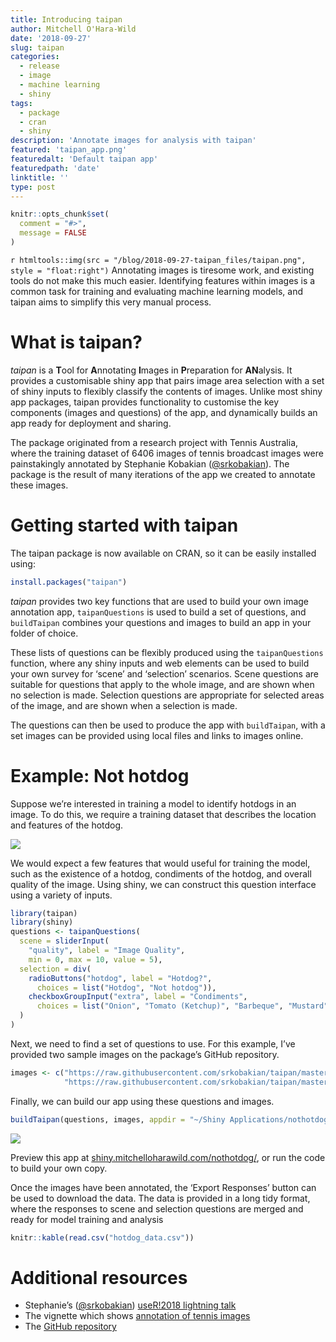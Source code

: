 ```yaml
---
title: Introducing taipan
author: Mitchell O'Hara-Wild
date: '2018-09-27'
slug: taipan
categories:
  - release
  - image
  - machine learning
  - shiny
tags:
  - package
  - cran
  - shiny
description: 'Annotate images for analysis with taipan'
featured: 'taipan_app.png'
featuredalt: 'Default taipan app'
featuredpath: 'date'
linktitle: ''
type: post
---
```


```r
knitr::opts_chunk$set(
  comment = "#>",
  message = FALSE
)
```

`r htmltools::img(src = "/blog/2018-09-27-taipan_files/taipan.png", style = "float:right")` Annotating images is tiresome work, and existing tools do not make this much easier. Identifying features within images is a common task for training and evaluating machine learning models, and taipan aims to simplify this very manual process.

# What is taipan?

*taipan* is a **T**ool for **A**nnotating **I**mages in **P**reparation for **AN**alysis. It provides a customisable shiny app that pairs image area selection with a set of shiny inputs to flexibly classify the contents of images. Unlike most shiny app packages, taipan provides functionality to customise the key components (images and questions) of the app, and dynamically builds an app ready for deployment and sharing.

The package originated from a research project with Tennis Australia, where the training dataset of 6406 images of tennis broadcast images were painstakingly annotated by Stephanie Kobakian ([\@srkobakian](https://twitter.com/srkobakian)). The package is the result of many iterations of the app we created to annotate these images.

# Getting started with taipan

The taipan package is now available on CRAN, so it can be easily installed using:

```r
install.packages("taipan")
```

*taipan* provides two key functions that are used to build your own image annotation app, `taipanQuestions` is used to build a set of questions, and `buildTaipan` combines your questions and images to build an app in your folder of choice.

These lists of questions can be flexibly produced using the `taipanQuestions` function, where any shiny inputs and web elements can be used to build your own survey for 'scene' and 'selection' scenarios. Scene questions are suitable for questions that apply to the whole image, and are shown when no selection is made. Selection questions are appropriate for selected areas of the image, and are shown when a selection is made.

The questions can then be used to produce the app with `buildTaipan`, with a set images can be provided using local files and links to images online.

# Example: Not hotdog

Suppose we're interested in training a model to identify hotdogs in an image. To do this, we require a training dataset that describes the location and features of the hotdog.

![](/blog/2018-09-27-taipan_files/nothotdog.gif)

We would expect a few features that would useful for training the model, such as the existence of a hotdog, condiments of the hotdog, and overall quality of the image. Using shiny, we can construct this question interface using a variety of inputs.

```r
library(taipan)
library(shiny)
questions <- taipanQuestions(
  scene = sliderInput(
    "quality", label = "Image Quality",
    min = 0, max = 10, value = 5),
  selection = div(
    radioButtons("hotdog", label = "Hotdog?",
      choices = list("Hotdog", "Not hotdog")),
    checkboxGroupInput("extra", label = "Condiments",
      choices = list("Onion", "Tomato (Ketchup)", "Barbeque", "Mustard"))
  )
)
```

Next, we need to find a set of questions to use. For this example, I've provided two sample images on the package's GitHub repository.

```r
images <- c("https://raw.githubusercontent.com/srkobakian/taipan/master/sample_images/hotdog.jpg",
            "https://raw.githubusercontent.com/srkobakian/taipan/master/sample_images/not_hotdog.jpg")
```

Finally, we can build our app using these questions and images.

```r
buildTaipan(questions, images, appdir = "~/Shiny Applications/nothotdog")
```

![](/blog/2018-09-27-taipan_files/hotdog_app.png)

Preview this app at [shiny.mitchelloharawild.com/nothotdog/](https://shiny.mitchelloharawild.com/nothotdog/), or run the code to build your own copy.

Once the images have been annotated, the 'Export Responses' button can be used to download the data. The data is provided in a long tidy format, where the responses to scene and selection questions are merged and ready for model training and analysis

```r
knitr::kable(read.csv("hotdog_data.csv"))
```

# Additional resources

* Stephanie's ([\@srkobakian](https://twitter.com/srkobakian)) [useR!2018 lightning talk](https://srk.netlify.com/talks/taipan)
* The vignette which shows [annotation of tennis images](https://srkobakian.github.io/taipan/articles/taipan-vignette.html)
* The [GitHub repository](https://github.com/srkobakian/taipan)
